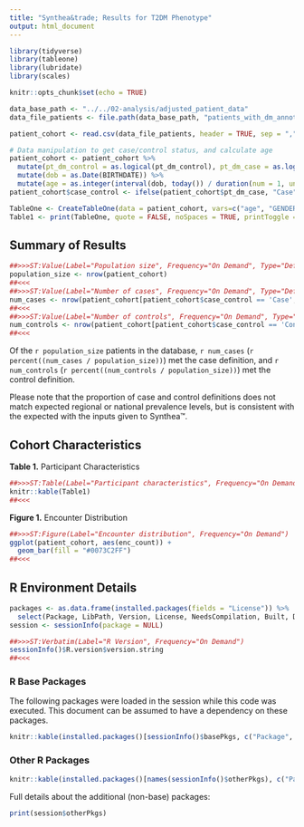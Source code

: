 ```yaml
---
title: "Synthea&trade; Results for T2DM Phenotype"
output: html_document
---
```


```r
library(tidyverse)
library(tableone)
library(lubridate)
library(scales)

knitr::opts_chunk$set(echo = TRUE)

data_base_path <- "../../02-analysis/adjusted_patient_data"
data_file_patients <- file.path(data_base_path, "patients_with_dm_annotations.csv")

patient_cohort <- read.csv(data_file_patients, header = TRUE, sep = ",", stringsAsFactors = FALSE)
```

```r
# Data manipulation to get case/control status, and calculate age
patient_cohort <- patient_cohort %>%
  mutate(pt_dm_control = as.logical(pt_dm_control), pt_dm_case = as.logical(pt_dm_case)) %>%
  mutate(dob = as.Date(BIRTHDATE)) %>%
  mutate(age = as.integer(interval(dob, today()) / duration(num = 1, units = "years")))
patient_cohort$case_control <- ifelse(patient_cohort$pt_dm_case, "Case", ifelse(patient_cohort$pt_dm_control, "Control", "Unassigned"))

TableOne <- CreateTableOne(data = patient_cohort, vars=c("age", "GENDER", "enc_count", "diabtes_history"), strata= "case_control")
Table1 <- print(TableOne, quote = FALSE, noSpaces = TRUE, printToggle = FALSE, test=FALSE, explain=TRUE, showAllLevels = TRUE)
```
## Summary of Results
```r
##>>>ST:Value(Label="Population size", Frequency="On Demand", Type="Default")
population_size <- nrow(patient_cohort)
##<<<
##>>>ST:Value(Label="Number of cases", Frequency="On Demand", Type="Default")
num_cases <- nrow(patient_cohort[patient_cohort$case_control == 'Case',])
##<<<
##>>>ST:Value(Label="Number of controls", Frequency="On Demand", Type="Default")
num_controls <- nrow(patient_cohort[patient_cohort$case_control == 'Control',])
##<<<
```

Of the `r population_size` patients in the database, `r num_cases` (`r percent((num_cases / population_size))`) met the case definition, and `r num_controls` (`r percent((num_controls / population_size))`) met the control definition.

Please note that the proportion of case and control definitions does not match expected regional or national prevalence levels, but is consistent with the expected with the inputs given to Synthea&trade;.

## Cohort Characteristics

**Table 1.** Participant Characteristics
```r
##>>>ST:Table(Label="Participant characteristics", Frequency="On Demand", Label="Participant characteristics", Frequency="On Demand", Type="Numeric", AllowInvalid=True, Decimals=0, Thousands=False)
knitr::kable(Table1)
##<<<
```

**Figure 1.** Encounter Distribution

```r
##>>>ST:Figure(Label="Encounter distribution", Frequency="On Demand")
ggplot(patient_cohort, aes(enc_count)) +
  geom_bar(fill = "#0073C2FF")
##<<<
```


## R Environment Details
```r
packages <- as.data.frame(installed.packages(fields = "License")) %>%
  select(Package, LibPath, Version, License, NeedsCompilation, Built, Depends)
session <- sessionInfo(package = NULL)

##>>>ST:Verbatim(Label="R Version", Frequency="On Demand")
sessionInfo()$R.version$version.string
##<<<
```

### R Base Packages
The following packages were loaded in the session while this code was executed.  This document can be assumed to have a dependency on these packages.
```r
knitr::kable(installed.packages()[sessionInfo()$basePkgs, c("Package", "LibPath", "Version", "License", "NeedsCompilation", "Built", "Depends")])
```
### Other R Packages
```r
knitr::kable(installed.packages()[names(sessionInfo()$otherPkgs), c("Package", "LibPath", "Version", "License", "NeedsCompilation", "Built", "Depends")])
```


Full details about the additional (non-base) packages:
```r
print(session$otherPkgs)
```
